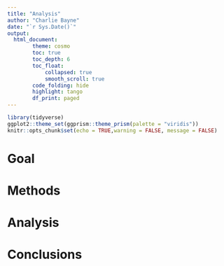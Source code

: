 ```yaml
---
title: "Analysis"
author: "Charlie Bayne"
date: "`r Sys.Date()`"
output:
  html_document:
        theme: cosmo
        toc: true
        toc_depth: 6
        toc_float:
            collapsed: true
            smooth_scroll: true
        code_folding: hide
        highlight: tango
        df_print: paged
---
```


```r
library(tidyverse)
ggplot2::theme_set(ggprism::theme_prism(palette = "viridis"))
knitr::opts_chunk$set(echo = TRUE,warning = FALSE, message = FALSE)
```

# Goal

# Methods

# Analysis

# Conclusions

